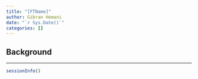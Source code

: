 ```yaml
---
title: "[FTName]"
author: Gibran Hemani
date: "`r Sys.Date()`"
categories: []
---
```


## Background

---

```r
sessionInfo()
```
